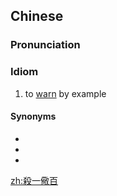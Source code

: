 {{also|杀一儆百}}
==Chinese==
{{zh-forms|s=杀一儆百|lit=kill one, warn hundred}}

===Pronunciation===
{{zh-pron
|m=shā一jǐngbǎi
|c=saat3 jat1 ging2 baak3
|cat=cy
}}

===Idiom===
{{zh-idiom}}

# to [[warn]] by example

====Synonyms====
* {{zh-l|殺雞儆猴}}
* {{zh-l|殺雞駭猴}}
* {{zh-l|殺雞嚇猴}}

[[zh:殺一儆百]]